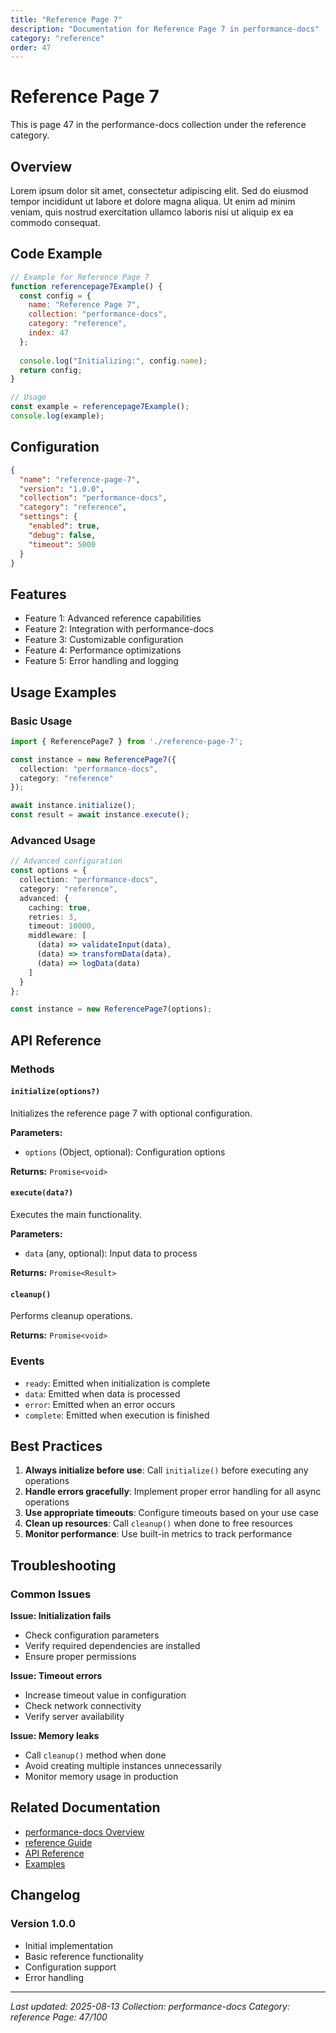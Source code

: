 ```yaml
---
title: "Reference Page 7"
description: "Documentation for Reference Page 7 in performance-docs"
category: "reference"
order: 47
---
```


# Reference Page 7

This is page 47 in the performance-docs collection under the reference category.

## Overview

Lorem ipsum dolor sit amet, consectetur adipiscing elit. Sed do eiusmod tempor incididunt ut labore et dolore magna aliqua. Ut enim ad minim veniam, quis nostrud exercitation ullamco laboris nisi ut aliquip ex ea commodo consequat.

## Code Example

```javascript
// Example for Reference Page 7
function referencepage7Example() {
  const config = {
    name: "Reference Page 7",
    collection: "performance-docs",
    category: "reference",
    index: 47
  };
  
  console.log("Initializing:", config.name);
  return config;
}

// Usage
const example = referencepage7Example();
console.log(example);
```

## Configuration

```json
{
  "name": "reference-page-7",
  "version": "1.0.0",
  "collection": "performance-docs",
  "category": "reference",
  "settings": {
    "enabled": true,
    "debug": false,
    "timeout": 5000
  }
}
```

## Features

- Feature 1: Advanced reference capabilities
- Feature 2: Integration with performance-docs
- Feature 3: Customizable configuration
- Feature 4: Performance optimizations
- Feature 5: Error handling and logging

## Usage Examples

### Basic Usage

```typescript
import { ReferencePage7 } from './reference-page-7';

const instance = new ReferencePage7({
  collection: "performance-docs",
  category: "reference"
});

await instance.initialize();
const result = await instance.execute();
```

### Advanced Usage

```typescript
// Advanced configuration
const options = {
  collection: "performance-docs",
  category: "reference",
  advanced: {
    caching: true,
    retries: 3,
    timeout: 10000,
    middleware: [
      (data) => validateInput(data),
      (data) => transformData(data),
      (data) => logData(data)
    ]
  }
};

const instance = new ReferencePage7(options);
```

## API Reference

### Methods

#### `initialize(options?)`

Initializes the reference page 7 with optional configuration.

**Parameters:**
- `options` (Object, optional): Configuration options

**Returns:** `Promise<void>`

#### `execute(data?)`

Executes the main functionality.

**Parameters:**
- `data` (any, optional): Input data to process

**Returns:** `Promise<Result>`

#### `cleanup()`

Performs cleanup operations.

**Returns:** `Promise<void>`

### Events

- `ready`: Emitted when initialization is complete
- `data`: Emitted when data is processed
- `error`: Emitted when an error occurs
- `complete`: Emitted when execution is finished

## Best Practices

1. **Always initialize before use**: Call `initialize()` before executing any operations
2. **Handle errors gracefully**: Implement proper error handling for all async operations
3. **Use appropriate timeouts**: Configure timeouts based on your use case
4. **Clean up resources**: Call `cleanup()` when done to free resources
5. **Monitor performance**: Use built-in metrics to track performance

## Troubleshooting

### Common Issues

**Issue: Initialization fails**
- Check configuration parameters
- Verify required dependencies are installed
- Ensure proper permissions

**Issue: Timeout errors**
- Increase timeout value in configuration
- Check network connectivity
- Verify server availability

**Issue: Memory leaks**
- Call `cleanup()` method when done
- Avoid creating multiple instances unnecessarily
- Monitor memory usage in production

## Related Documentation

- [performance-docs Overview](../index)
- [reference Guide](../reference/index)
- [API Reference](../api/index)
- [Examples](../examples/index)

## Changelog

### Version 1.0.0
- Initial implementation
- Basic reference functionality
- Configuration support
- Error handling

---

*Last updated: 2025-08-13*
*Collection: performance-docs*
*Category: reference*
*Page: 47/100*
